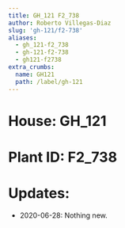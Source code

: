 ```yaml
---
title: GH_121 F2_738
author: Roberto Villegas-Diaz
slug: 'gh-121/f2-738'
aliases:
  - gh_121-f2_738
  - gh-121-f2-738
  - gh121-f2738
extra_crumbs:
  name: GH121
  path: /label/gh-121
---
```


# **House**: GH_121
# **Plant ID**: F2_738
# **Updates**: 
 - 2020-06-28: Nothing new.
